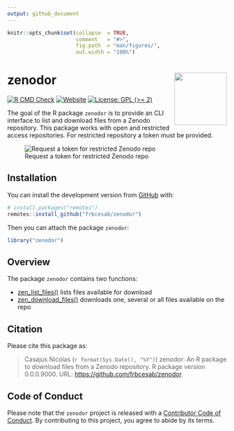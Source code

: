 ```yaml
---
output: github_document
---
```


<!-- README.md is generated from README.Rmd. Please edit that file -->


```r
knitr::opts_chunk$set(collapse  = TRUE,
                      comment   = "#>",
                      fig.path  = "man/figures/",
                      out.width = "100%")
```



zenodor <img src="man/figures/package-sticker.png" align="right" style="float:right; height:120px;"/>
=========================================================

<!-- badges: start -->
[![R CMD Check](https://github.com/frbcesab/zenodor/actions/workflows/R-CMD-check.yaml/badge.svg)](https://github.com/frbcesab/zenodor/actions/workflows/R-CMD-check.yaml)
[![Website](https://github.com/frbcesab/zenodor/actions/workflows/pkgdown.yaml/badge.svg)](https://github.com/frbcesab/zenodor/actions/workflows/pkgdown.yaml)
[![License: GPL (>= 2)](https://img.shields.io/badge/License-GPL%20%28%3E%3D%202%29-blue.svg)](https://choosealicense.com/licenses/gpl-2.0/)
<!-- badges: end -->


The goal of the R package `zenodor` is to provide an CLI interface to list and 
download files from a Zenodo repository. This package works with open and 
restricted access repositories. For restricted repository a token must be
provided.


![Request a token for restricted Zenodo repo](man/figures/zenodo-request.png)


## Installation

You can install the development version from [GitHub](https://github.com/) with:

```r
# install.packages("remotes")
remotes::install_github("frbcesab/zenodor")
```

Then you can attach the package `zenodor`:

```r
library("zenodor")
```



## Overview

The package `zenodor` contains two functions:

- [zen_list_files()](https://frbcesab.github.io/zenodor/reference/zen_list_files.html)
lists files available for download
- [zen_download_files()](https://frbcesab.github.io/zenodor/reference/zen_download_files.html)
downloads one, several or all files available on the repo



## Citation

Please cite this package as: 

> Casajus Nicolas (`r format(Sys.Date(), "%Y")`) zenodor: An R 
package to download files from a Zenodo repository.
R package version 0.0.0.9000. URL: <https://github.com/frbcesab/zenodor>.



## Code of Conduct

Please note that the `zenodor` project is released with a 
[Contributor Code of Conduct](https://www.contributor-covenant.org/version/2/1/code_of_conduct/). 
By contributing to this project, you agree to abide by its terms.

